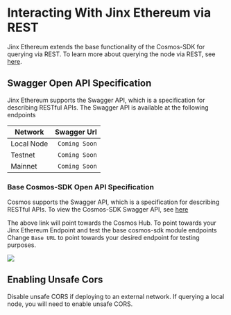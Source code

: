 
# Interacting With Jinx Ethereum via REST

Jinx Ethereum extends the base functionality of the Cosmos-SDK for querying via REST.
To learn more about querying the node via REST, see [here](https://docs.cosmos.network/main/run-node/interact-node#using-the-rest-endpoints).

## Swagger Open API Specification

Jinx Ethereum supports the Swagger API, which is a specification for describing RESTful APIs.
The Swagger API is available at the following endpoints

|Network   |Swagger Url   |
|----------|-------------:|
|Local Node     |   `Coming Soon`|
|Testnet        |   `Coming Soon`|
|Mainnet        |   `Coming Soon`|

### Base Cosmos-SDK Open API Specification
Cosmos supports the Swagger API, which is a specification for describing RESTful APIs.
To view the Cosmos-SDK Swagger API, see [here](https://v1.cosmos.network/rpc/v0.41.4)

The above link will point towards the Cosmos Hub. To point towards your Jinx Ethereum Endpoint and 
test the base cosmos-sdk module endpoints Change `Base URL`
to point towards your desired endpoint for testing purposes.

![](/cosmos-sdk-swagger.png)


## Enabling Unsafe Cors
<Callout type="error" emoji="️🚫">
  Disable unsafe CORS if deploying to an external network.
</Callout>
If querying a local node, you will need to enable unsafe CORS.